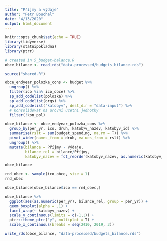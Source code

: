 ```yaml
---
title: "Příjmy a výdaje"
author: "Petr Bouchal"
date: "4/13/2020"
output: html_document
---
```


```r
knitr::opts_chunk$set(echo = TRUE)
library(tidyverse)
library(statnipokladna)
library(ptrr)
```

```r
# created in 5_budget-balance.R
obce_bilance <- read_rds("data-processed/budgets_bilance.rds")
```

```r
source("shared.R")
```

```r
obce_endyear_polozka_cons <- budget %>%
  ungroup() %>% 
  filter(ico %in% ico_obce) %>% 
  sp_add_codelist(polozka) %>%
  sp_add_codelist(orgs) %>%
  sp_add_codelist("katobyv", dest_dir = "data-input") %>%
  # konsolidovat na urovni ucetni jednotky
  filter(!kon_pol)
```

```r
obce_bilance <- obce_endyear_polozka_cons %>% 
  group_by(per_yr, ico, druh, katobyv_nazev, katobyv_id) %>%
  summarise(rslt = sum(budget_spending, na.rm = T)) %>% 
  pivot_wider(names_from = druh, values_from = rslt) %>% 
  ungroup() %>% 
  mutate(bilance = Příjmy - Výdaje,
         bilance_rel = bilance/Příjmy,
         katobyv_nazev = fct_reorder(katobyv_nazev, as.numeric(katobyv_id)))
```


```r
obce_bilance
```

```r
rnd_obec <- sample(ico_obce, size = 1)
rnd_obec
```

```r
obce_bilance[obce_bilance$ico == rnd_obec,]
```

```r
obce_bilance %>% 
  ggplot(aes(as.numeric(per_yr), bilance_rel, group = per_yr)) +
  geom_boxplot(alpha = .1) +
  facet_wrap(~ katobyv_nazev) +
  scale_y_continuous(limits = c(-1,1)) +
  ptrr::theme_ptrr("y", multiplot = T) +
  scale_x_continuous(breaks = seq(2010, 2019, 3))
```

```r
write_rds(obce_bilance, "data-processed/budgets_bilance.rds")
```

